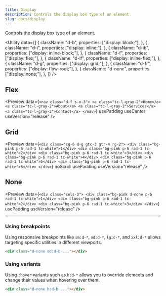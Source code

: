 ```yaml
---
title: Display
description: Controls the display box type of an element.
slug: docs/display
---
```


Controls the display box type of an element.

<Utility
  data={[
    {
      className: "d-b",
      properties: ["display: block;"],
    },
    {
      className: "d-i",
      properties: ["display: inline;"],
    },
    {
      className: "d-ib",
      properties: ["display: inline-block;"],
    },
    {
      className: "d-f",
      properties: ["display: flex;"],
    },
    {
      className: "d-if",
      properties: ["display: inline-flex;"],
    },
    {
      className: "d-g",
      properties: ["display: grid;"],
    },
    {
      className: "d-fr",
      properties: ["display: flow-root;"],
    },
    {
      className: "d-none",
      properties: ["display: none;"],
    },
  ]}
/>

## Flex

<Preview
  data={`<nav class="d-f s-x-3">
      <a class="tc-l-gray-2">Home</a>
      <a class="tc-l-gray-2">About</a>
      <a class="tc-l-gray-2">Services</a>
      <a class="tc-l-gray-2">Contact</a>
    </nav>`}
  usePadding
  useCenter
  useVersion="release"
/>

## Grid

<Preview
  data={`<div class="cg-6 d-g gtc-3 gtr-4 rg-2">
      <div class="bg-pink p-6 rad-1 tc-white">1</div>
      <div class="bg-pink p-6 rad-1 tc-white">2</div>
      <div class="bg-pink p-6 rad-1 tc-white">3</div>
      <div class="bg-pink p-6 rad-1 tc-white">4</div>
      <div class="bg-pink p-6 rad-1 tc-white">5</div>
      <div class="bg-pink p-6 rad-1 tc-white">6</div>
    </div>`}
  noScroll
  usePadding
  useVersion="release"
/>

## None

<Preview
  data={`<div class="cols-3">
      <div class="bg-pink d-none p-6 rad-1 tc-white">1</div>
      <div class="bg-pink p-6 rad-1 tc-white">2</div>
      <div class="bg-pink p-6 rad-1 tc-white">3</div>
    </div>`}
  usePadding
  useVersion="release"
/>

---

### Using breakpoints

Using responsive breakpoints like `sm:d-*`, `md:d-*`, `lg:d-*`, and `xxl:d-*` allows targeting specific utilities in different viewports.

```html "md:d-b"
<div class="d-none md:d-b ..."></div>
```

### Using variants

Using `:hover` variants such as `h:d-*` allows you to override elements and change their values when hovering over them.

```html "h:d-b"
<div class="d-none h:d-b ..."></div>
```
